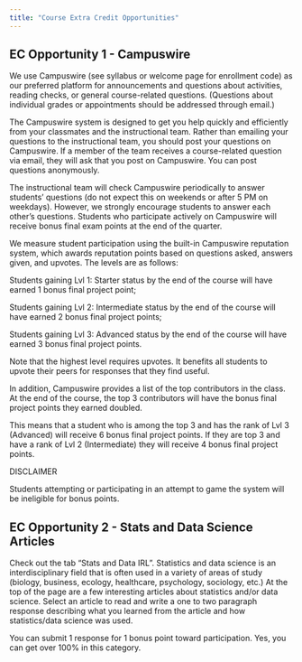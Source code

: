 ```yaml
---
title: "Course Extra Credit Opportunities"
---
```


## EC Opportunity 1 - Campuswire

We use Campuswire (see syllabus or welcome page for enrollment code) as our preferred platform for announcements and questions about activities, reading checks, or general course-related questions. (Questions about individual grades or appointments should be addressed through email.)

The Campuswire system is designed to get you help quickly and efficiently from your classmates and the instructional team. Rather than emailing your questions to the instructional team, you should post your questions on Campuswire. If a member of the team receives a course-related question via email, they will ask that you post on Campuswire. You can post questions anonymously.

The instructional team will check Campuswire periodically to answer students' questions (do not expect this on weekends or after 5 PM on weekdays). However, we strongly encourage students to answer each other's questions. Students who participate actively on Campuswire will receive bonus final exam points at the end of the quarter.

We measure student participation using the built-in Campuswire reputation system, which awards reputation points based on questions asked, answers given, and upvotes. The levels are as follows:

Students gaining Lvl 1: Starter status by the end of the course will have earned 1 bonus final project point;

Students gaining Lvl 2: Intermediate status by the end of the course will have earned 2 bonus final project points;

Students gaining Lvl 3: Advanced status by the end of the course will have earned 3 bonus final project points.

Note that the highest level requires upvotes. It benefits all students to upvote their peers for responses that they find useful.

In addition, Campuswire provides a list of the top contributors in the class. At the end of the course, the top 3 contributors will have the bonus final project points they earned doubled.

This means that a student who is among the top 3 and has the rank of Lvl 3 (Advanced) will receive 6 bonus final project points. If they are top 3 and have a rank of Lvl 2 (Intermediate) they will receive 4 bonus final project points.

DISCLAIMER

Students attempting or participating in an attempt to game the system will be ineligible for bonus points.

## EC Opportunity 2 - Stats and Data Science Articles

Check out the tab "Stats and Data IRL". Statistics and data science is an interdisciplinary field that is often used in a variety of areas of study (biology, business, ecology, healthcare, psychology, sociology, etc.) At the top of the page are a few interesting articles about statistics and/or data science. Select an article to read and write a one to two paragraph response describing what you learned from the article and how statistics/data science was used.

You can submit 1 response for 1 bonus point toward participation. Yes, you can get over 100% in this category.

<!-- ## EC Opportunity 2 - Sample Exams -->

<!-- Complete any of the 3 sample exams **by the due date** and upload the completed sample exam to the respective Canvas assignment. Each sample exam will count as 1 bonus points toward activities. Yes, you can get over 100% in this category. -->

<!-- Requirements: -->

<!-- -   name is submitted -->

<!-- -   every question/exercise must be submitted. -->

<!-- -   properly downloaded (No NA responses/exercises) -->

<!-- -   in the comments of the submission report whether or not there were any issues. If there were none simply state "no issues" -->

<!-- **If you do not complete every one of those requirements you will not get credit.** This is checking that 1) there are no bugs for me to fix prior to the exam and 2) you know how to properly submit an exam. It will NOT be graded for accuracy. -->

<!-- ## EC Opportunity 3 - Aha Slides -->

<!-- Our top 5 participants will receive 1 bonus point towards activities. Points reset after each exam meaning you have 3 opportunities to be a top 5 participant. -->
